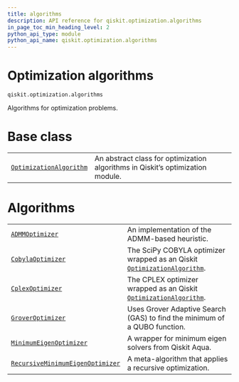 ```yaml
---
title: algorithms
description: API reference for qiskit.optimization.algorithms
in_page_toc_min_heading_level: 2
python_api_type: module
python_api_name: qiskit.optimization.algorithms
---
```


<span id="module-qiskit.optimization.algorithms" />

<span id="qiskit-optimization-algorithms" />

<span id="optimization-algorithms-qiskit-optimization-algorithms" />

# Optimization algorithms

`qiskit.optimization.algorithms`

Algorithms for optimization problems.

# Base class

|                                                                                                                                        |                                                                                |
| -------------------------------------------------------------------------------------------------------------------------------------- | ------------------------------------------------------------------------------ |
| [`OptimizationAlgorithm`](qiskit.optimization.algorithms.OptimizationAlgorithm "qiskit.optimization.algorithms.OptimizationAlgorithm") | An abstract class for optimization algorithms in Qiskit’s optimization module. |

# Algorithms

|                                                                                                                                                                   |                                                                                                                                                                                         |
| ----------------------------------------------------------------------------------------------------------------------------------------------------------------- | --------------------------------------------------------------------------------------------------------------------------------------------------------------------------------------- |
| [`ADMMOptimizer`](qiskit.optimization.algorithms.ADMMOptimizer "qiskit.optimization.algorithms.ADMMOptimizer")                                                    | An implementation of the ADMM-based heuristic.                                                                                                                                          |
| [`CobylaOptimizer`](qiskit.optimization.algorithms.CobylaOptimizer "qiskit.optimization.algorithms.CobylaOptimizer")                                              | The SciPy COBYLA optimizer wrapped as an Qiskit [`OptimizationAlgorithm`](qiskit.optimization.algorithms.OptimizationAlgorithm "qiskit.optimization.algorithms.OptimizationAlgorithm"). |
| [`CplexOptimizer`](qiskit.optimization.algorithms.CplexOptimizer "qiskit.optimization.algorithms.CplexOptimizer")                                                 | The CPLEX optimizer wrapped as an Qiskit [`OptimizationAlgorithm`](qiskit.optimization.algorithms.OptimizationAlgorithm "qiskit.optimization.algorithms.OptimizationAlgorithm").        |
| [`GroverOptimizer`](qiskit.optimization.algorithms.GroverOptimizer "qiskit.optimization.algorithms.GroverOptimizer")                                              | Uses Grover Adaptive Search (GAS) to find the minimum of a QUBO function.                                                                                                               |
| [`MinimumEigenOptimizer`](qiskit.optimization.algorithms.MinimumEigenOptimizer "qiskit.optimization.algorithms.MinimumEigenOptimizer")                            | A wrapper for minimum eigen solvers from Qiskit Aqua.                                                                                                                                   |
| [`RecursiveMinimumEigenOptimizer`](qiskit.optimization.algorithms.RecursiveMinimumEigenOptimizer "qiskit.optimization.algorithms.RecursiveMinimumEigenOptimizer") | A meta-algorithm that applies a recursive optimization.                                                                                                                                 |

